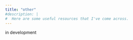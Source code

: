 ```yaml
---
title: "other"
#description: |
#  Here are some useful resources that I've come across.
---
```

in development

